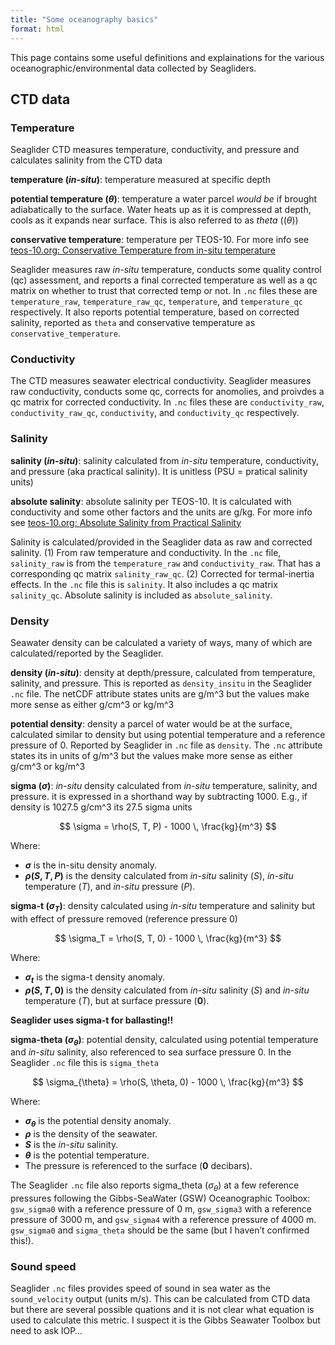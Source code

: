 ```yaml
---
title: "Some oceanography basics"
format: html
---
```


This page contains some useful definitions and explainations for the various oceanographic/environmental data collected by Seagliders. 

## CTD data


### Temperature

Seaglider CTD measures temperature, conductivity, and pressure and calculates salinity from the CTD data

**temperature (_in-situ_)**: temperature measured at specific depth

**potential temperature (${\theta}$)**: temperature a water parcel *would be* if brought adiabatically to the surface. Water heats up as it is compressed at depth, cools as it expands near surface. This is also referred to as *theta* ((${\theta}$))

**conservative temperature**: temperature per TEOS-10. For more info see [teos-10.org: Conservative Temperature from in-situ temperature](https://www.teos-10.org/pubs/gsw/html/gsw_CT_from_t.html)

Seaglider measures raw *in-situ* temperature, conducts some quality control (qc) assessment, and reports a final corrected temperature as well as a qc matrix on whether to trust that corrected temp or not. In `.nc` files these are `temperature_raw`, `temperature_raw_qc`,  `temperature`, and `temperature_qc` respectively. It also reports potential temperature, based on corrected salinity, reported as `theta` and conservative temperature as `conservative_temperature`.



### Conductivity

The CTD measures seawater electrical conductivity. Seaglider measures raw conductivity, conducts some qc, corrects for anomolies, and proivdes a qc matrix for corrected conductivity. In `.nc` files these are `conductivity_raw`, `conductivity_raw_qc`, `conductivity`, and `conductivity_qc` respectively. 



### Salinity


**salinity (_in-situ_)**: salinity calculated from *in-situ* temperature, conductivity, and pressure (aka practical salinity). It is unitless (PSU = pratical salinity units)

**absolute salinity**: absolute salinity per TEOS-10. It is calculated with conductivity and some other factors and the units are g/kg. For more info see [teos-10.org: Absolute Salinity from Practical Salinity](https://www.teos-10.org/pubs/gsw/html/gsw_SA_from_SP.html)

Salinity is calculated/provided in the Seaglider data as raw and corrected salinity. (1) From raw temperature and conductivity. In the `.nc` file, `salinity_raw` is from the `temperature_raw` and `conductivity_raw`. That has a corresponding qc matrix  `salinity_raw_qc`. (2) Corrected for termal-inertia effects. In the `.nc` file this is `salinity`. It also includes a qc matrix `salinity_qc`. Absolute salinity is included as `absolute_salinity`.



### Density

Seawater density can be calculated a variety of ways, many of which are calculated/reported by the Seaglider. 

**density (_in-situ_)**: density at depth/pressure, calculated from temperature, salinity, and pressure. This is reported as `density_insitu` in the Seaglider `.nc` file. The netCDF attribute states units are g/m\^3 but the values make more sense as either g/cm\^3 or kg/m\^3

**potential density**: density a parcel of water would be at the surface, calculated similar to density but using potential temperature and a reference pressure of 0. Reported by Seaglider in `.nc` file as `density`. The `.nc` attribute states its in units of g/m\^3 but the values make more sense as either g/cm\^3 or kg/m\^3

**sigma (${\sigma}$)**: *in-situ* density calculated from *in-situ* temperature, salinity, and pressure. it is expressed in a shorthand way by subtracting 1000. E.g., if density is 1027.5 g/cm\^3 its 27.5 sigma units

$$
\sigma = \rho(S, T, P) - 1000 \, \frac{kg}{m^3}
$$

Where:

- **${\sigma}$** is the in-situ density anomaly.
- **${\rho(S, T, P)}$** is the density calculated from *in-situ* salinity ($S$), *in-situ* temperature ($T$), and *in-situ* pressure ($P$).


**sigma-t (${\sigma_T}$)**: density calculated using *in-situ* temperature and salinity but with effect of pressure removed (reference pressure 0) 

$$
\sigma_T = \rho(S, T, 0) - 1000 \, \frac{kg}{m^3}
$$

Where:

- **${\sigma_t}$** is the sigma-t density anomaly.
- **${\rho(S, T, 0)}$** is the density calculated from *in-situ* salinity ($S$) and *in-situ* temperature ($T$), but at surface pressure (**0**).

::: {.callout-warning}
**Seaglider uses sigma-t for ballasting!!**
:::

**sigma-theta (${\sigma_\theta}$)**: potential density, calculated using potential temperature and *in-situ* salinity, also referenced to sea surface pressure 0. In the Seaglider `.nc` file this is `sigma_theta`


$$
\sigma_{\theta} = \rho(S, \theta, 0) - 1000 \, \frac{kg}{m^3}
$$

Where:

- **${\sigma_\theta}$** is the potential density anomaly.
- **${\rho}$** is the density of the seawater.
- **$S$** is the *in-situ* salinity.
- **${\theta}$** is the potential temperature.
- The pressure is referenced to the surface (**0** decibars).

The Seaglider `.nc` file also reports sigma_theta (${\sigma_\theta}$) at a few reference pressures following the Gibbs-SeaWater (GSW) Oceanographic Toolbox: `gsw_sigma0` with a reference pressure of 0 m, `gsw_sigma3` with a reference pressure of 3000 m, and `gsw_sigma4` with a reference pressure of 4000 m. `gsw_sigma0` and `sigma_theta` should be the same (but I haven't confirmed this!).


### Sound speed


Seaglider `.nc` files provides speed of sound in sea water as the `sound_velocity` output (units m/s). This can be calculated from CTD data but there are several possible quations and it is not clear what equation is used to calculate this metric. I suspect it is the Gibbs Seawater Toolbox but need to ask IOP...